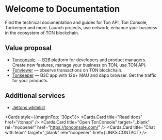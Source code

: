 
# Welcome to Documentation
Find the technical documentation and guides for Ton API, Ton Console, Tonkeeper and more. Launch projects, use network, enhance your business in the ecosystem of TON blockchain.

## Value proposal
- [Tonconsole](https://tonconsole.com/) — B2B platform for developers and product managers. Create new features, manage your business on TON, use TON API.
- [Tonviewer](https://tonviewer.com/) — observe transactions on TON blockchain.
- [Tonkeeper](https://tonkeeper.com/) — B2C app with 12b+ MAU and dapp browser. Get the traffic for your products.

## Additional services

- [Jettons whitelist](https://github.com/tonkeeper/ton-assets/)


<Cards style={{marginTop: '30px'}}>
    <Cards.Card title="Read docs" href="/tonapi" />
    <Cards.Card title="Open TonConsole" target="_blank" rel="noopener" href="https://tonconsole.com/" />
    <Cards.Card title="Chat with team" target="_blank" rel="noopener" href={LINKS.CONTACT} />
</Cards>
